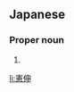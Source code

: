 ==Japanese==
{{ja-kanjitab|けん|しん|yomi=o}}

===Proper noun===
{{ja-pos|proper|けんしん}}

# {{given name|male|lang=ja|sort=けんしん}}

[[li:憲伸]]